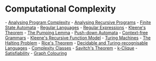 = Computational Complexity =

- [[Analysing Program Complexity]]
- [[Analysing Recursive Programs]]
- [[Finite State Automata]]
- [[Regular Languages]]
- [[Regular Expressions]]
- [[Kleene's Theorem]]
- [[The Pumping Lemma]]
- [[Push-down Automata]]
- [[Context-free Grammars]]
- [[Kleene's Recursive Function Model]]
- [[Turing Machines]]
- [[The Halting Problem]]
- [[Rice's Theorem]]
- [[Decidable and Turing-recognisable Languages]]
- [[Complexity Classes]]
- [[Savitch's Theorem]]
- [[k-Clique]]
- [[Satisfiability]]
- [[Graph Colouring]]
